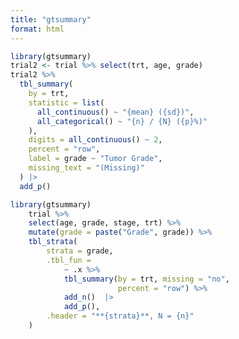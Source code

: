 ```yaml
---
title: "gtsummary"
format: html
---
```


```r
library(gtsummary)
trial2 <- trial %>% select(trt, age, grade)
trial2 %>%
  tbl_summary(
    by = trt,
    statistic = list(
      all_continuous() ~ "{mean} ({sd})",
      all_categorical() ~ "{n} / {N} ({p}%)"
    ),
    digits = all_continuous() ~ 2,
    percent = "row",
    label = grade ~ "Tumor Grade",
    missing_text = "(Missing)"
  ) |> 
  add_p()
```

```r
library(gtsummary)
    trial %>%
    select(age, grade, stage, trt) %>%
    mutate(grade = paste("Grade", grade)) %>%
    tbl_strata(
        strata = grade,
        .tbl_fun =
            ~ .x %>%
            tbl_summary(by = trt, missing = "no",
                        percent = "row") %>%
            add_n()  |> 
            add_p(),
        .header = "**{strata}**, N = {n}"
    )
```


